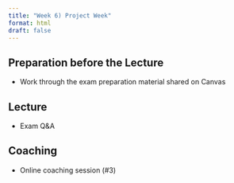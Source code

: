 ```yaml
---
title: "Week 6) Project Week"
format: html
draft: false
---
```


## Preparation before the Lecture

- Work through the exam preparation material shared on Canvas

## Lecture

- Exam Q&A

## Coaching

- Online coaching session (#3)
